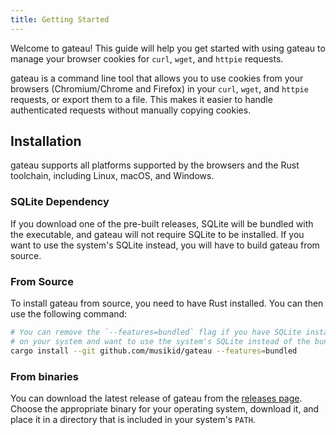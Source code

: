```yaml
---
title: Getting Started
---
```


Welcome to gateau! This guide will help you get started
with using gateau to manage your browser cookies for `curl`, `wget`, and `httpie` requests.

gateau is a command line tool that allows you to use cookies
from your browsers (Chromium/Chrome and Firefox) in your `curl`, `wget`, and `httpie` requests,
or export them to a file.
This makes it easier to handle authenticated requests without manually copying cookies.

## Installation

gateau supports all platforms supported by the browsers and the Rust toolchain, including Linux, macOS, and Windows.

### SQLite Dependency

If you download one of the pre-built releases, SQLite will be bundled with the executable, 
and gateau will not require SQLite to be installed.
If you want to use the system's SQLite instead, you will have to build gateau from source.

### From Source

To install gateau from source, you need to have Rust installed. You can then use the following command:

```bash
# You can remove the `--features=bundled` flag if you have SQLite installed
# on your system and want to use the system's SQLite instead of the bundled one.
cargo install --git github.com/musikid/gateau --features=bundled
```

### From binaries

You can download the latest release of gateau from the [releases page](https://github.com/musikid/gateau/releases/latest).
Choose the appropriate binary for your operating system, download it, and place it in a directory that is included in your system's `PATH`.
